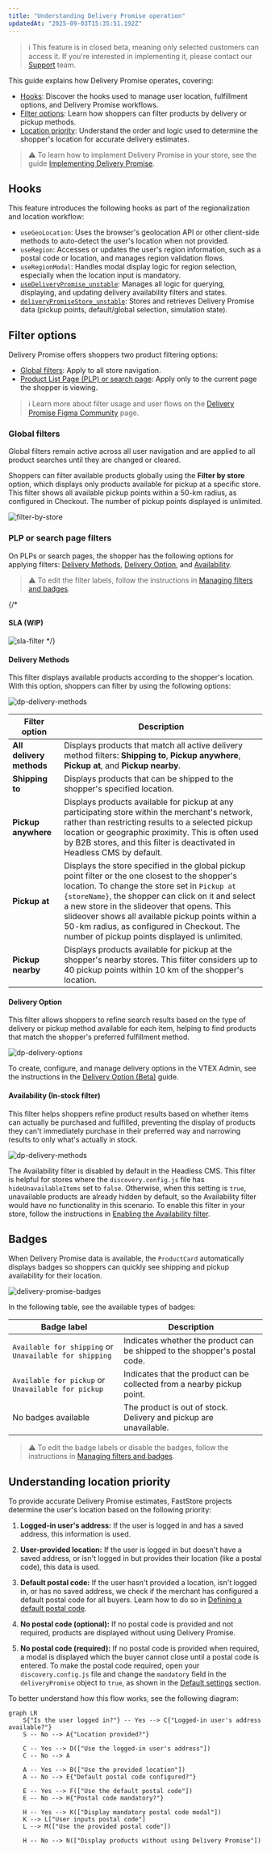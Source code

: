 ---
title: "Understanding Delivery Promise operation"
updatedAt: "2025-09-03T15:35:51.192Z"
---

>ℹ This feature is in closed beta, meaning only selected customers can access it. If you're interested in implementing it, please contact our [Support](https://support.vtex.com/hc/en-us) team.

This guide explains how Delivery Promise operates, covering:

* [Hooks](#hooks): Discover the hooks used to manage user location, fulfillment options, and Delivery Promise workflows.
* [Filter options](#filter-options): Learn how shoppers can filter products by delivery or pickup methods.
* [Location priority](#location-priority): Understand the order and logic used to determine the shopper's location for accurate delivery estimates.

>⚠️ To learn how to implement Delivery Promise in your store, see the guide [Implementing Delivery Promise](https://developers.vtex.com/docs/guides/faststore/delivery-promise-implementation).

## Hooks

This feature introduces the following hooks as part of the regionalization and location workflow:

* `useGeoLocation`: Uses the browser's geolocation API or other client-side methods to auto-detect the user's location when not provided.
* `useRegion`: Accesses or updates the user's region information, such as a postal code or location, and manages region validation flows.
* `useRegionModal`: Handles modal display logic for region selection, especially when the location input is mandatory.
* [`useDeliveryPromise_unstable`](https://developers.vtex.com/docs/guides/faststore/developing-and-overriding-components-experimental-exports-hooks-and-components#list-of-hooks-and-components): Manages all logic for querying, displaying, and updating delivery availability filters and states.
* [`deliveryPromiseStore_unstable`](https://developers.vtex.com/docs/guides/faststore/developing-and-overriding-components-experimental-exports-hooks-and-components#list-of-hooks-and-components): Stores and retrieves Delivery Promise data (pickup points, default/global selection, simulation state).

## Filter options

Delivery Promise offers shoppers two product filtering options:
- [Global filters](#global-filters): Apply to all store navigation.
- [Product List Page (PLP) or search page](#plp-or-search-page-filters): Apply only to the current page the shopper is viewing.

>ℹ Learn more about filter usage and user flows on the [Delivery Promise Figma Community](https://www.figma.com/community/file/1545494767147168145/delivery-promise-by-vtex) page.


### Global filters

Global filters remain active across all user navigation and are applied to all product searches until they are changed or cleared.

Shoppers can filter available products globally using the **Filter by store** option, which displays only products available for pickup at a specific store. This filter shows all available pickup points within a 50-km radius, as configured in Checkout. The number of pickup points displayed is unlimited.

![filter-by-store](https://vtexhelp.vtexassets.com/assets/docs/src/dp-filter-by-store___6e22784e6d6a26719d8d7fbc6dfa0e43.gif)

### PLP or search page filters

On PLPs or search pages, the shopper has the following options for applying filters: [Delivery Methods](#delivery-methods-filters), [Delivery Option](#delivery-option-filters), and [Availability](#availability).


>⚠️ To edit the filter labels, follow the instructions in [Managing filters and badges](https://developers.vtex.com/docs/guides/faststore/delivery-promise-implementation).

{/*
#### SLA (WIP)

![sla-filter](https://vtexhelp.vtexassets.com/assets/docs/src/dp-sla-filter___35a00e0ed883cb9ce23cdb08dffd51ad.gif)
*/}

#### Delivery Methods

This filter displays available products according to the shopper's location. With this option, shoppers can filter by using the following options:

![dp-delivery-methods](https://vtexhelp.vtexassets.com/assets/docs/src/dp-filters-delivery-method___945ea013036a9ebebfc0078cb93796d9.png)

| **Filter option** | **Description** |
| ----------------- | --------------- |
| **All delivery methods** | Displays products that match all active delivery method filters: **Shipping to**, **Pickup anywhere**, **Pickup at**, and **Pickup nearby**. |
| **Shipping to**  |  Displays products that can be shipped to the shopper's specified location. |
| **Pickup anywhere** | Displays products available for pickup at any participating store within the merchant's network, rather than restricting results to a selected pickup location or geographic proximity. This is often used by B2B stores, and this filter is deactivated in Headless CMS by default. |
| **Pickup at** | Displays the store specified in the global pickup point filter or the one closest to the shopper's location. To change the store set in `Pickup at {storeName}`, the shopper can click on it and select a new store in the slideover that opens. This slideover shows all available pickup points within a 50-km radius, as configured in Checkout. The number of pickup points displayed is unlimited. |
| **Pickup nearby** | Displays products available for pickup at the shopper's nearby stores. This filter considers up to 40 pickup points within 10 km of the shopper's location. |


#### Delivery Option

This filter allows shoppers to refine search results based on the type of delivery or pickup method available for each item, helping to find products that match the shopper's preferred fulfillment method.

![dp-delivery-options](https://vtexhelp.vtexassets.com/assets/docs/src/dp-delivery-option-overview___ae1889d1ab384af14049ee26a887faa2.png)

To create, configure, and manage delivery options in the VTEX Admin, see the instructions in the [Delivery Option (Beta)](https://newhelp.vtex.com/docs/tutorials/delivery-options-beta) guide.

#### Availability (In-stock filter)


This filter helps shoppers refine product results based on whether items can actually be purchased and fulfilled, preventing the display of products they can't immediately purchase in their preferred way and narrowing results to only what's actually in stock.

![dp-delivery-methods](https://vtexhelp.vtexassets.com/assets/docs/src/dp-filters-availability___6869a2af7413b1a1e58b48cc558d03cc.gif)

The Availability filter is disabled by default in the Headless CMS. This filter is helpful for stores where the `discovery.config.js` file has `hideUnavailableItems` set to `false`. Otherwise, when this setting is `true`, unavailable products are already hidden by default, so the Availability filter would have no functionality in this scenario.
To enable this filter in your store, follow the instructions in [Enabling the Availability filter](https://developers.vtex.com/docs/guides/faststore/delivery-promise-implementation#enabling-the-availability-filter).

## Badges

When Delivery Promise data is available, the `ProductCard` automatically displays badges so shoppers can quickly see shipping and pickup availability for their location.

![delivery-promise-badges](https://vtexhelp.vtexassets.com/assets/docs/src/dp-badges___4b6a40b957e4eb45da5a854e676dce77.png)

In the following table, see the available types of badges:

| Badge label | Description |
| ---------- | ----------- |
| `Available for shipping` or `Unavailable for shipping` | Indicates whether the product can be shipped to the shopper's postal code. |
| `Available for pickup` or `Unavailable for pickup` | Indicates that the product can be collected from a nearby pickup point. |
| No badges available    | The product is out of stock. Delivery and pickup are unavailable. |

>⚠️ To edit the badge labels or disable the badges, follow the instructions in [Managing filters and badges](https://developers.vtex.com/docs/guides/faststore/delivery-promise-implementation).

## Understanding location priority

To provide accurate Delivery Promise estimates, FastStore projects determine the user's location based on the following priority:

1. **Logged-in user's address:** If the user is logged in and has a saved address, this information is used.
2. **User-provided location:** If the user is logged in but doesn't have a saved address, or isn't logged in but provides their location (like a postal code), this data is used.
3. **Default postal code:** If the user hasn't provided a location, isn't logged in, or has no saved address, we check if the merchant has configured a default postal code for all buyers. Learn how to do so in [Defining a default postal code](#step-4-optional-defining-a-default-postal-code).
4. **No postal code (optional):** If no postal code is provided and not required, products are displayed without using Delivery Promise.

5. **No postal code (required):** If no postal code is provided when required, a modal is displayed which the buyer cannot close until a postal code is entered. To make the postal code required, open your `discovery.config.js` file and change the `mandatory` field in the `deliveryPromise` object to `true`, as shown in the [Default settings](#default-settings) section.

To better understand how this flow works, see the following diagram:

```mermaid
graph LR
    S{"Is the user logged in?"} -- Yes --> C{"Logged-in user's address available?"}
    S -- No --> A{"Location provided?"}

    C -- Yes --> D(["Use the logged-in user's address"])
    C -- No --> A

    A -- Yes --> B(["Use the provided location"])
    A -- No --> E{"Default postal code configured?"}

    E -- Yes --> F(["Use the default postal code"])
    E -- No --> H{"Postal code mandatory?"}

    H -- Yes --> K(["Display mandatory postal code modal"])
    K --> L["User inputs postal code"]
    L --> M(["Use the provided postal code"])

    H -- No --> N(["Display products without using Delivery Promise"])
```


